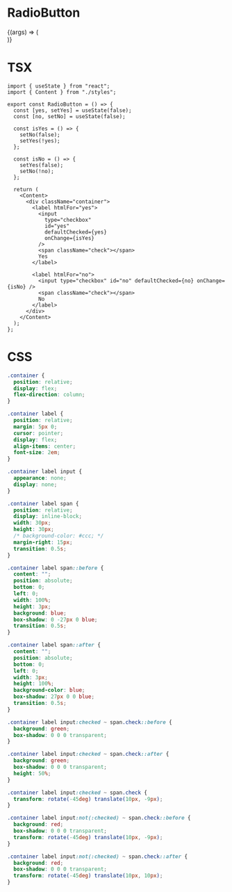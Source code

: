 
<Meta title="Components/Button" component={RadioButton} />

# RadioButton

<Canvas>
  <Story name="RadioButton">
    {(args) => (
      <div style={{ display: "flex", justifyContent: "center" }}>
        <RadioButton {...args} />
      </div>
    )}
  </Story>
</Canvas>

<ArgsTable of={RadioButton} />

# TSX

```tsx
import { useState } from "react";
import { Content } from "./styles";

export const RadioButton = () => {
  const [yes, setYes] = useState(false);
  const [no, setNo] = useState(false);

  const isYes = () => {
    setNo(false);
    setYes(!yes);
  };

  const isNo = () => {
    setYes(false);
    setNo(!no);
  };

  return (
    <Content>
      <div className="container">
        <label htmlFor="yes">
          <input
            type="checkbox"
            id="yes"
            defaultChecked={yes}
            onChange={isYes}
          />
          <span className="check"></span>
          Yes
        </label>

        <label htmlFor="no">
          <input type="checkbox" id="no" defaultChecked={no} onChange={isNo} />
          <span className="check"></span>
          No
        </label>
      </div>
    </Content>
  );
};
```

# CSS

```css
.container {
  position: relative;
  display: flex;
  flex-direction: column;
}

.container label {
  position: relative;
  margin: 5px 0;
  cursor: pointer;
  display: flex;
  align-items: center;
  font-size: 2em;
}

.container label input {
  appearance: none;
  display: none;
}

.container label span {
  position: relative;
  display: inline-block;
  width: 30px;
  height: 30px;
  /* background-color: #ccc; */
  margin-right: 15px;
  transition: 0.5s;
}

.container label span::before {
  content: "";
  position: absolute;
  bottom: 0;
  left: 0;
  width: 100%;
  height: 3px;
  background: blue;
  box-shadow: 0 -27px 0 blue;
  transition: 0.5s;
}

.container label span::after {
  content: "";
  position: absolute;
  bottom: 0;
  left: 0;
  width: 3px;
  height: 100%;
  background-color: blue;
  box-shadow: 27px 0 0 blue;
  transition: 0.5s;
}

.container label input:checked ~ span.check::before {
  background: green;
  box-shadow: 0 0 0 transparent;
}

.container label input:checked ~ span.check::after {
  background: green;
  box-shadow: 0 0 0 transparent;
  height: 50%;
}

.container label input:checked ~ span.check {
  transform: rotate(-45deg) translate(10px, -9px);
}

.container label input:not(:checked) ~ span.check::before {
  background: red;
  box-shadow: 0 0 0 transparent;
  transform: rotate(-45deg) translate(10px, -9px);
}

.container label input:not(:checked) ~ span.check::after {
  background: red;
  box-shadow: 0 0 0 transparent;
  transform: rotate(-45deg) translate(10px, 10px);
}
```
